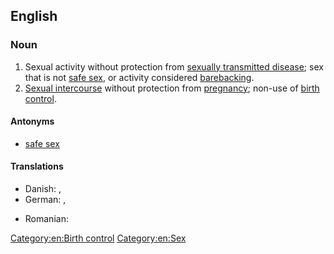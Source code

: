 ==English==
{{wikipedia}}

===Noun===
{{en-noun|-}}

# Sexual activity without protection from [[sexually transmitted disease]]; sex that is not [[safe sex]], or activity considered [[barebacking]].
# [[sexual intercourse|Sexual intercourse]] without protection from [[pregnancy]]; non-use of [[birth control]].

====Antonyms====
* [[safe sex]]

====Translations====
{{trans-top|sexual activity without protection from sexually transmitted disease}}
* Danish: {{t|da|usikker sex|c}}, {{t|da|ubeskyttet sex|c}}
* German: {{t|de|ungeschützter Sex}}, {{t|de|ungeschützter Geschlechtsverkehr}}
{{trans-mid}}
* Romanian: {{t|ro|sex neprotejat|n}}
{{trans-bottom}}

{{trans-top|sexual intercourse without protection from pregnancy}}
{{trans-mid}}
{{trans-bottom}}

[[Category:en:Birth control]]
[[Category:en:Sex]]